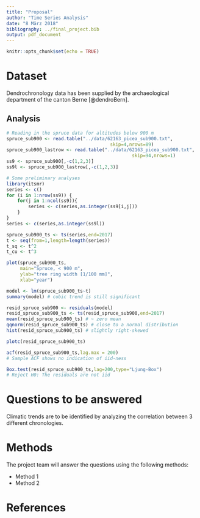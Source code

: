 ```yaml
---
title: "Proposal"
author: "Time Series Analysis"
date: "8 März 2018"
bibliography: ../final_project.bib
output: pdf_document
---
```


```r
knitr::opts_chunk$set(echo = TRUE)
```

# Dataset

Dendrochronology data has been supplied by the archaeological department of the canton Berne [@dendroBern].

## Analysis
```r
# Reading in the spruce data for altitudes below 900 m
spruce_sub900 <- read.table("../data/62163_picea_sub900.txt",
                                      skip=4,nrows=89)
spruce_sub900_lastrow <- read.table("../data/62163_picea_sub900.txt",
                                              skip=94,nrows=1)
ss9 <- spruce_sub900[,-c(1,2,3)]
ss9l <- spruce_sub900_lastrow[,-c(1,2,3)]

# Some preliminary analyses
library(itsmr)
series <- c()
for (i in 1:nrow(ss9)) {
    for(j in 1:ncol(ss9)){
        series <- c(series,as.integer(ss9[i,j]))
    }
}
series <- c(series,as.integer(ss9l))

spruce_sub900_ts <- ts(series,end=2017)
t <- seq(from=1,length=length(series))
t_sq <- t^2
t_cu <- t^3
```

```r
plot(spruce_sub900_ts,
     main="Spruce, < 900 m",
     ylab="tree ring width [1/100 mm]",
     xlab="year")

model <- lm(spruce_sub900_ts~t)
summary(model) # cubic trend is still significant

resid_spruce_sub900 <- residuals(model)
resid_spruce_sub900_ts <- ts(resid_spruce_sub900,end=2017)
mean(resid_spruce_sub900_ts) # ~ zero mean
qqnorm(resid_spruce_sub900_ts) # close to a normal distribution
hist(resid_spruce_sub900_ts) # slightly right-skewed

plotc(resid_spruce_sub900_ts)

acf(resid_spruce_sub900_ts,lag.max = 200)
# Sample ACF shows no indication of iid-ness

Box.test(resid_spruce_sub900_ts,lag=200,type="Ljung-Box")
# Reject H0: The residuals are not iid
```

# Questions to be answered

Climatic trends are to be identified by analyzing the correlation between 3 different chronologies.

# Methods

The project team will answer the questions using the following methods:

* Method 1
* Method 2


# References
